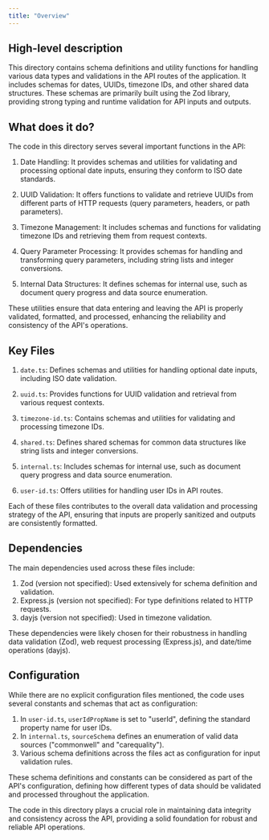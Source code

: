 ```yaml
---
title: "Overview"
---
```


## High-level description
This directory contains schema definitions and utility functions for handling various data types and validations in the API routes of the application. It includes schemas for dates, UUIDs, timezone IDs, and other shared data structures. These schemas are primarily built using the Zod library, providing strong typing and runtime validation for API inputs and outputs.

## What does it do?
The code in this directory serves several important functions in the API:

1. Date Handling: It provides schemas and utilities for validating and processing optional date inputs, ensuring they conform to ISO date standards.

2. UUID Validation: It offers functions to validate and retrieve UUIDs from different parts of HTTP requests (query parameters, headers, or path parameters).

3. Timezone Management: It includes schemas and functions for validating timezone IDs and retrieving them from request contexts.

4. Query Parameter Processing: It provides schemas for handling and transforming query parameters, including string lists and integer conversions.

5. Internal Data Structures: It defines schemas for internal use, such as document query progress and data source enumeration.

These utilities ensure that data entering and leaving the API is properly validated, formatted, and processed, enhancing the reliability and consistency of the API's operations.

## Key Files

1. `date.ts`: Defines schemas and utilities for handling optional date inputs, including ISO date validation.

2. `uuid.ts`: Provides functions for UUID validation and retrieval from various request contexts.

3. `timezone-id.ts`: Contains schemas and utilities for validating and processing timezone IDs.

4. `shared.ts`: Defines shared schemas for common data structures like string lists and integer conversions.

5. `internal.ts`: Includes schemas for internal use, such as document query progress and data source enumeration.

6. `user-id.ts`: Offers utilities for handling user IDs in API routes.

Each of these files contributes to the overall data validation and processing strategy of the API, ensuring that inputs are properly sanitized and outputs are consistently formatted.

## Dependencies
The main dependencies used across these files include:

1. Zod (version not specified): Used extensively for schema definition and validation.
2. Express.js (version not specified): For type definitions related to HTTP requests.
3. dayjs (version not specified): Used in timezone validation.

These dependencies were likely chosen for their robustness in handling data validation (Zod), web request processing (Express.js), and date/time operations (dayjs).

## Configuration
While there are no explicit configuration files mentioned, the code uses several constants and schemas that act as configuration:

1. In `user-id.ts`, `userIdPropName` is set to "userId", defining the standard property name for user IDs.
2. In `internal.ts`, `sourceSchema` defines an enumeration of valid data sources ("commonwell" and "carequality").
3. Various schema definitions across the files act as configuration for input validation rules.

These schema definitions and constants can be considered as part of the API's configuration, defining how different types of data should be validated and processed throughout the application.

The code in this directory plays a crucial role in maintaining data integrity and consistency across the API, providing a solid foundation for robust and reliable API operations.